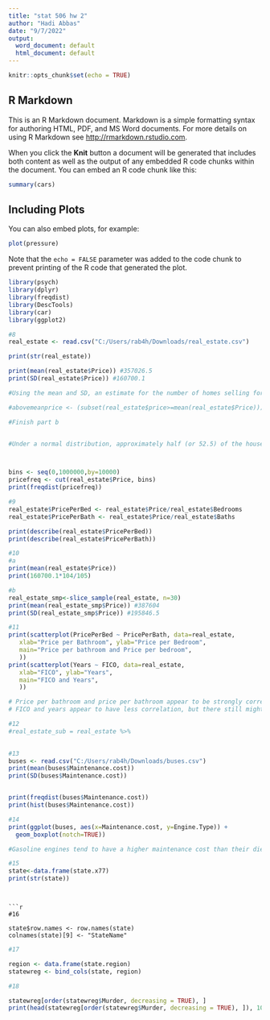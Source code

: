 ---
title: "stat 506 hw 2"
author: "Hadi Abbas"
date: "9/7/2022"
output:
  word_document: default
  html_document: default
---

```{r setup, include=FALSE}
knitr::opts_chunk$set(echo = TRUE)
```

## R Markdown

This is an R Markdown document. Markdown is a simple formatting syntax for authoring HTML, PDF, and MS Word documents. For more details on using R Markdown see <http://rmarkdown.rstudio.com>.

When you click the **Knit** button a document will be generated that includes both content as well as the output of any embedded R code chunks within the document. You can embed an R code chunk like this:

```{r cars}
summary(cars)
```

## Including Plots

You can also embed plots, for example:

```{r pressure, echo=FALSE}
plot(pressure)
```

Note that the `echo = FALSE` parameter was added to the code chunk to prevent printing of the R code that generated the plot.
```{r}
library(psych)
library(dplyr)
library(freqdist)
library(DescTools)
library(car)
library(ggplot2)
```

```{r}
#8
real_estate <- read.csv("C:/Users/rab4h/Downloads/real_estate.csv")

print(str(real_estate))

print(mean(real_estate$Price)) #357026.5
print(SD(real_estate$Price)) #160700.1

#Using the mean and SD, an estimate for the number of homes selling for more than $500,000 is approximately 18.68% assuming a normal distribution.

#abovemeanprice <- (subset(real_estate$price>=mean(real_estate$Price)))

#Finish part b


#Under a normal distribution, approximately half (or 52.5) of the houses should be selling for prices above the mean. Since the actual number is 



bins <- seq(0,1000000,by=10000)
pricefreq <- cut(real_estate$Price, bins) 
print(freqdist(pricefreq))

```
```{r}
#9
real_estate$PricePerBed <- real_estate$Price/real_estate$Bedrooms
real_estate$PricePerBath <- real_estate$Price/real_estate$Baths

print(describe(real_estate$PricePerBed))
print(describe(real_estate$PricePerBath))

```
```{r}
#10
#a
print(mean(real_estate$Price))
print(160700.1*104/105) 

#b
real_estate_smp<-slice_sample(real_estate, n=30)
print(mean(real_estate_smp$Price)) #387604
print(SD(real_estate_smp$Price)) #195846.5
```
```{r}
#11
print(scatterplot(PricePerBed ~ PricePerBath, data=real_estate,
   xlab="Price per Bathroom", ylab="Price per Bedroom",
   main="Price per bathroom and Price per bedroom",
   ))
print(scatterplot(Years ~ FICO, data=real_estate,
   xlab="FICO", ylab="Years",
   main="FICO and Years",
   ))

# Price per bathroom and price per bathroom appear to be strongly correlated, which appears to make sense given both have positive impacts on how valuable a house is.
# FICO and years appear to have less correlation, but there still might be some general positive trend between the two.
```


```{r}
#12
#real_estate_sub = real_estate %>% 
  

```


```{r}
#13
buses <- read.csv("C:/Users/rab4h/Downloads/buses.csv")
print(mean(buses$Maintenance.cost))
print(SD(buses$Maintenance.cost))


print(freqdist(buses$Maintenance.cost))
print(hist(buses$Maintenance.cost))
```


```{r}
#14
print(ggplot(buses, aes(x=Maintenance.cost, y=Engine.Type)) + 
  geom_boxplot(notch=TRUE))

#Gasoline engines tend to have a higher maintenance cost than their diesel counterparts. Even the upper quartile of the latter is below the mean of the former.
```


```{r}
#15
state<-data.frame(state.x77)
print(str(state))
```
```{r}


```

```

```{r}
#16

state$row.names <- row.names(state) 
colnames(state)[9] <- "StateName"
```
```{r}
#17

region <- data.frame(state.region)
statewreg <- bind_cols(state, region)
```
```{r}
#18

statewreg[order(statewreg$Murder, decreasing = TRUE), ]
print(head(statewreg[order(statewreg$Murder, decreasing = TRUE), ]), 10)
```
```{r}

```

